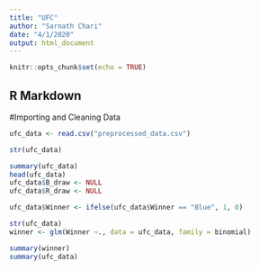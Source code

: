 ```yaml
---
title: "UFC"
author: "Sarnath Chari"
date: "4/1/2020"
output: html_document
---
```


```r
knitr::opts_chunk$set(echo = TRUE)
```

## R Markdown


#Importing and Cleaning Data

```r
ufc_data <- read.csv("preprocessed_data.csv")

str(ufc_data)

summary(ufc_data)
head(ufc_data)
ufc_data$B_draw <- NULL
ufc_data$R_draw <- NULL

ufc_data$Winner <- ifelse(ufc_data$Winner == "Blue", 1, 0)

str(ufc_data)
winner <- glm(Winner ~., data = ufc_data, family = binomial)

summary(winner)
summary(ufc_data)
```

